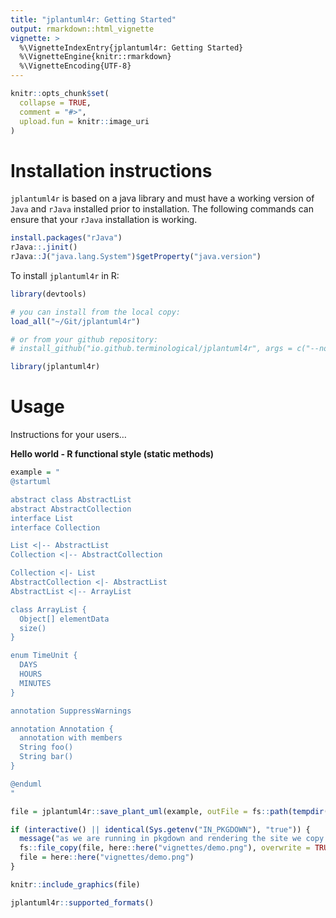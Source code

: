 ```yaml
---
title: "jplantuml4r: Getting Started"
output: rmarkdown::html_vignette
vignette: >
  %\VignetteIndexEntry{jplantuml4r: Getting Started}
  %\VignetteEngine{knitr::rmarkdown}
  %\VignetteEncoding{UTF-8}
---
```


```r
knitr::opts_chunk$set(
  collapse = TRUE,
  comment = "#>",
  upload.fun = knitr::image_uri
)
```

# Installation instructions

`jplantuml4r` is based on a java library and must have a working version of `Java`
and `rJava` installed prior to installation. The following commands can ensure 
that your `rJava` installation is working.

```R
install.packages("rJava")
rJava::.jinit()
rJava::J("java.lang.System")$getProperty("java.version")
```

To install `jplantuml4r` in R:

```R
library(devtools)

# you can install from the local copy:
load_all("~/Git/jplantuml4r")

# or from your github repository:
# install_github("io.github.terminological/jplantuml4r", args = c("--no-multiarch"))

library(jplantuml4r)
```

# Usage

Instructions for your users...

__Hello world - R functional style (static methods)__

```r

example = "
@startuml

abstract class AbstractList
abstract AbstractCollection
interface List
interface Collection

List <|-- AbstractList
Collection <|-- AbstractCollection

Collection <|- List
AbstractCollection <|- AbstractList
AbstractList <|-- ArrayList

class ArrayList {
  Object[] elementData
  size()
}

enum TimeUnit {
  DAYS
  HOURS
  MINUTES
}

annotation SuppressWarnings

annotation Annotation {
  annotation with members
  String foo()
  String bar()
}

@enduml
"

file = jplantuml4r::save_plant_uml(example, outFile = fs::path(tempdir(),"docs/articles/demo.png"), format="png")

if (interactive() || identical(Sys.getenv("IN_PKGDOWN"), "true")) {
  message("as we are running in pkgdown and rendering the site we copy the output files to the correct location to be picked up by the pkgdown site")
  fs::file_copy(file, here::here("vignettes/demo.png"), overwrite = TRUE)
  file = here::here("vignettes/demo.png")
} 

knitr::include_graphics(file)
```

```r
jplantuml4r::supported_formats()
```